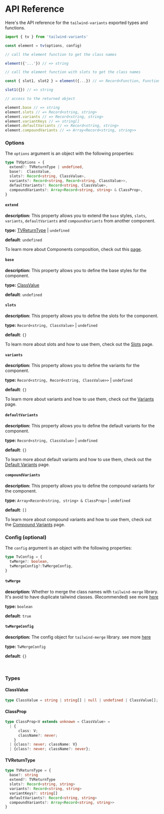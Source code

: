 # API Reference

Here's the API reference for the `tailwind-variants` exported types and functions.

```js
import { tv } from 'tailwind-variants'

const element = tv(options, config)

// call the element function to get the class names

element({'...'}) // => string

// call the element function with slots to get the class names

const { slot1, slot2 } = element({...}) // => Record<Function, Function>

slot1({}) // => string

// access to the returned object

element.base // => string
element.slots // => Record<string, string>
element.variants // => Record<string, string>
element.variantKeys // => string[]
element.defaultVariants // => Record<string, string>
element.compoundVariants // => Array<Record<string, string>>

```

### Options

The `options` argument is an object with the following properties:

```ts
type TVOptions = {
  extend?: TVReturnType | undefined,
  base?:  ClassValue,
  slots?: Record<string, ClassValue>,
  variants?: Record<string, Record<string, ClassValue>>,
  defaultVariants?: Record<string, ClassValue>,
  compoundVariants?: Array<Record<string, string> & ClassProp>,
}
```


#### `extend`

**description:** This property allows you to extend the `base` styles, `slots`, `variants`, 
`defaultVariants` and `compoundVariants` from another component.

**type:** [TVReturnType](/docs/api-reference#tvreturntype) | `undefined`  

**default**: `undefined` 

To learn more about Components composition, check out this [page](/docs/composing-components).


#### `base`

**description:** This property allows you to define the base styles for the component.

**type:**  [ClassValue](/docs/api-reference#classvalue)

**default**: `undefined`

#### `slots`

**description:** This property allows you to define the slots for the component.

**type:**  `Record<string, ClassValue>` | `undefined`

**default**: `{}`

To learn more about slots and how to use them, check out the [Slots](/docs/slots) page.

#### `variants`

**description:** This property allows you to define the variants for the component.

**type:**  `Record<string, Record<string, ClassValue>>` | `undefined`

**default**: `{}`

To learn more about variants and how to use them, check out the [Variants](/docs/variants) page.

#### `defaultVariants`

**description:** This property allows you to define the default variants for the component.

**type:**  `Record<string, ClassValue>` | `undefined`

**default**: `{}`

To learn more about default variants and how to use them, check out the [Default Variants](/docs/variants#default-variants) page.

#### `compoundVariants`

**description:** This property allows you to define the compound variants for the component.

**type:**  `Array<Record<string, string> & ClassProp>` | `undefined`

**default**: `[]`


To learn more about compound variants and how to use them, check out the [Compound Variants](/docs/variants#compound-variants) page.

### Config (optional)

The `config` argument is an object with the following properties:

```ts
type TvConfig = {
  twMerge?: boolean,
  twMergeConfig?:TwMergeConfig,
}
```

#### `twMerge`

**description:** Whether to merge the class names with `tailwind-merge` library. 
It's avoid to have duplicate tailwind classes. (Recommended) see more [here](https://github.com/dcastil/tailwind-merge/blob/v1.8.1/README.md)

**type:** `boolean`

**default**: `true`

#### `twMergeConfig`

**description:** The config object for `tailwind-merge` library. see more [here](https://github.com/dcastil/tailwind-merge/blob/v1.8.1/docs/configuration.md)

**type:** `TwMergeConfig`

**default**: `{}`

<br/>

### Types

#### ClassValue

```ts
type ClassValue = string | string[] | null | undefined | ClassValue[];
```

#### ClassProp

```ts
type ClassProp<V extends unknown = ClassValue> =
  | {
      class: V;
      className?: never;
    }
  | {class?: never; className: V}
  | {class?: never; className?: never};
```

#### TVReturnType

```ts
type TVReturnType = {
  base?: string
  extend?: TVReturnType
  slots?: Record<string, string>
  variants?: Record<string, string>
  variantKeys?: string[]
  defaultVariants?: Record<string, string>
  compoundVariants?: Array<Record<string, string>>
}
```